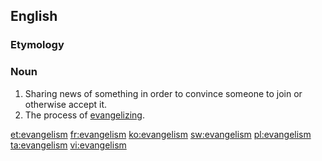 ==English==

===Etymology===
{{suffix|evangel|ism}}

===Noun===
{{en-noun}}

# Sharing news of something in order to convince someone to join or otherwise accept it.
# The process of [[evangelize|evangelizing]].

[[et:evangelism]]
[[fr:evangelism]]
[[ko:evangelism]]
[[sw:evangelism]]
[[pl:evangelism]]
[[ta:evangelism]]
[[vi:evangelism]]
